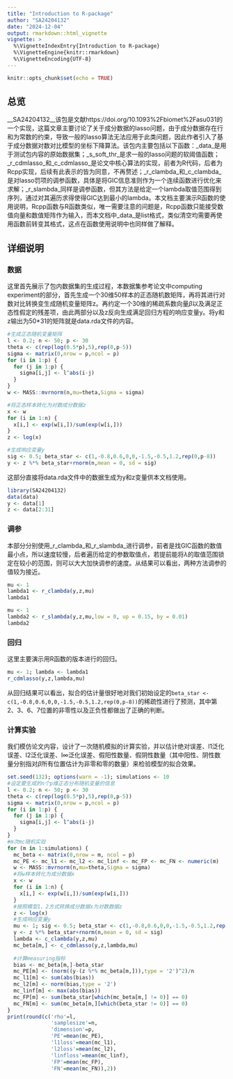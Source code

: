 ```yaml
---
title: "Introduction to R-package"
author: "SA24204132"
date: "2024-12-04"
output: rmarkdown::html_vignette
vignette: >
  %\VignetteIndexEntry{Introduction to R-package}
  %\VignetteEngine{knitr::rmarkdown}
  %\VignetteEncoding{UTF-8}
---
```


```r
knitr::opts_chunk$set(echo = TRUE)
```

## 总览

__SA24204132__该包是文献https://doi.org/10.1093%2Fbiomet%2Fasu031的一个实现，这篇文章主要讨论了关于成分数据的lasso问题，由于成分数据存在行和为常数的约束，导致一般的lasso算法无法应用于此类问题，因此作者引入了基于成分数据对数对比模型的坐标下降算法。该包内主要包括以下函数：_data_是用于测试包内容的原始数据集；_s_soft_thr_是求一般的lasso问题的软阈值函数；_r_cdmlasso_和_c_cdmlasso_是论文中核心算法的实现，前者为R代码，后者为Rcpp实现，后续有此表示的皆为同意，不再赘述；_r_clambda_和_c_clambda_是对lasso罚项的调参函数，具体是将GIC信息准则作为一个连续函数进行优化来求解；_r_slambda_同样是调参函数，但其方法是给定一个lambda取值范围得到序列，通过对其遍历求得使得GIC达到最小的lambda。本文档主要演示R函数的使用说明，Rcpp函数与R函数类似，唯一需要注意的问题是，Rcpp函数只能接受数值向量和数值矩阵作为输入，而本文档中_data_是list格式，类似清空均需要再使用函数前转变其格式，这点在函数使用说明中也同样做了解释。

## 详细说明

### 数据

这里首先展示了包内数据集的生成过程，本数据集参考论文中computing experiment的部分，首先生成一个30维50样本的正态随机数矩阵，再将其进行对数对比转换变生成随机变量矩阵z。再约定一个30维的稀疏系数向量$\beta$以及满足正态性假定的残差项，由此两部分以及z反向生成满足回归方程的响应变量y。将y和z输出为50*31的矩阵就是data.rda文件的内容。

```r
#生成正态随机变量矩阵
l <- 0.2; n <- 50; p <- 30
theta <- c(rep(log(0.5*p),5),rep(0,p-5))
sigma <- matrix(0,nrow = p,ncol = p)
for (i in 1:p) {
  for (j in 1:p) {
    sigma[i,j] <- l^abs(i-j)
  }
}
w <- MASS::mvrnorm(n,mu=theta,Sigma = sigma)

#将正态样本转化为对数成分数据z
x <- w
for (i in 1:n) {
  x[i,] <- exp(w[i,])/sum(exp(w[i,]))
}
z <- log(x)

#生成响应变量y
sig <- 0.5; beta_star <- c(1,-0.8,0.6,0,0,-1.5,-0.5,1.2,rep(0,p-8))
y <- z %*% beta_star+rnorm(n,mean = 0, sd = sig)
```

这部分直接将data.rda文件中的数据生成为y和z变量供本文档使用。

```r
library(SA24204132)
data(data)
y <- data[1]
z <- data[2:31]
```

### 调参

本部分分别使用_r_clambda_和_r_slambda_进行调参，前者是找GIC函数的数值最小点，所以速度较慢，后者遍历给定的参数取值点，若提前能将$\lambda$的取值范围锁定在较小的范围，则可以大大加快调参的速度。从结果可以看出，两种方法调参的值较为接近。

```r
mu <- 1
lambda1 <- r_clambda(y,z,mu)
lambda1
```

```r
mu <- 1
lambda2 <- r_slambda(y,z,mu,low = 0, up = 0.15, by = 0.01)
lambda2
```

### 回归

这里主要演示用R函数的版本进行的回归。

```r
mu <- 1; lambda <- lambda1
r_cdmlasso(y,z,lambda,mu)
```

从回归结果可以看出，拟合的估计量很好地对我们初始设定的`beta_star <- c(1,-0.8,0.6,0,0,-1.5,-0.5,1.2,rep(0,p-8))`的稀疏性进行了预测，其中第2、3、6、7位置的非零性以及正负性都做出了正确的判断。

### 计算实验

我们模仿论文内容，设计了一次随机模拟的计算实验，并以估计绝对误差、l1泛化误差、l2泛化误差、l$\infty$泛化误差、假阳性数量、假阴性数量（其中阳性、阴性数量分别指对$\beta$所有位置估计为非零和零的数量）来检验模型的拟合效果。

```r
set.seed(132); options(warn = -1); simulations <- 10
#设定要生成的n个p维正态分布随机变量的信息
l <- 0.2; n <- 50; p <- 30
theta <- c(rep(log(0.5*p),5),rep(0,p-5))
sigma <- matrix(0,nrow = p,ncol = p)
for (i in 1:p) {
  for (j in 1:p) {
    sigma[i,j] <- l^abs(i-j)
  }
}
#m次mc随机实验
for (m in 1:simulations) {
  mc_beta <- matrix(0,nrow = m, ncol = p)
  mc_PE <- mc_l1 <- mc_l2 <- mc_linf <- mc_FP <- mc_FN <- numeric(m)
  w <- MASS::mvrnorm(n,mu=theta,Sigma = sigma)
  #将w样本转化为成分数据x
  x <- w
  for (i in 1:n) {
    x[i,] <- exp(w[i,])/sum(exp(w[i,]))
  }
  #按照模型1、2方式转换成分数据x为对数数据z
  z <- log(x)
  #生成响应变量y
  mu <- 1; sig <- 0.5; beta_star <- c(1,-0.8,0.6,0,0,-1.5,-0.5,1.2,rep(0,p-8))
  y <- z %*% beta_star+rnorm(n,mean = 0, sd = sig)
  lambda <- c_clambda(y,z,mu)
  mc_beta[m,] <- c_cdmlasso(y,z,lambda,mu)
  
  #计算measuring指标
  bias <- mc_beta[m,]-beta_star
  mc_PE[m] <- (norm((y-(z %*% mc_beta[m,])),type = '2')^2)/n
  mc_l1[m] <- sum(abs(bias))
  mc_l2[m] <- norm(bias,type = '2')
  mc_linf[m] <- max(abs(bias))
  mc_FP[m] <- sum(beta_star[which(mc_beta[m,] != 0)] == 0)
  mc_FN[m] <- sum(mc_beta[m,][which(beta_star != 0)] == 0)
}
print(round(c('rho'=l,
              'samplesize'=n,
              'dimension'=p,
              'PE'=mean(mc_PE),
              'l1loss'=mean(mc_l1),
              'l2loss'=mean(mc_l2),
              'linfloss'=mean(mc_linf),
              'FP'=mean(mc_FP),
              'FN'=mean(mc_FN)),2))
```